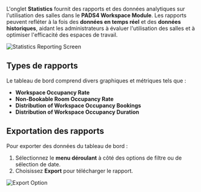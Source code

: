 L'onglet **Statistics** fournit des rapports et des données analytiques sur l'utilisation des salles dans le **PADS4 Workspace Module**. Les rapports peuvent refléter à la fois des **données en temps réel** et des **données historiques**, aidant les administrateurs à évaluer l'utilisation des salles et à optimiser l'efficacité des espaces de travail.

![Statistics Reporting Screen](/mnt/data/image.png)

## Types de rapports

Le tableau de bord comprend divers graphiques et métriques tels que :

* **Workspace Occupancy Rate**
* **Non-Bookable Room Occupancy Rate**
* **Distribution of Workspace Occupancy Bookings**
* **Distribution of Workspace Occupancy Duration**

## Exportation des rapports

Pour exporter des données du tableau de bord :

1. Sélectionnez le **menu déroulant** à côté des options de filtre ou de sélection de date.
2. Choisissez **Export** pour télécharger le rapport.

![Export Option](/mnt/data/image.png)
